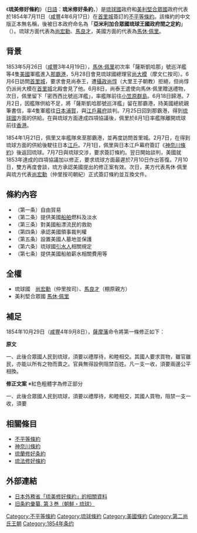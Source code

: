 {{Infobox Treaty
| name =亞米利加合眾國琉球王國政府間之定約
| long_name = 
| image = 
| image_width = 
| caption = 
| type = [[不平等條約|不平等條約]]
| date_drafted = 
| date_signed = 1854年7月11日
| location_signed = 
| date_sealed =  
| date_effective = 
| condition_effective = 
| date_expiration = 1879年4月4日
| signatories = [[尚宏勳|尚宏勳]]、[[馬良才|馬良才]]<br>{{flagicon|US|1851}} [[馬休·佩里|馬休·佩里]] 
| parties = {{flag|琉球國|25px}}<br>{{flag|美利堅合眾國|1851|25px}}
| depositor = 
| languages = [[漢語|漢語]]、[[英語|英語]]
| website = 
| wikisource = zh:琉美修好條約
}}
《'''琉美修好條約'''》（[[日語|日語]]：'''琉米修好条約'''，{{lang-en|Convention between the Lew Chew Islands and the United States of America}}）是[[琉球國|琉球國]]政府和[[美利堅合眾國|美利堅合眾國]]政府代表於1854年7月11日（[[咸豐|咸豐]]4年6月17日）在[[首里城|首里城]]簽訂的[[不平等條約|不平等條約]]。該條約的中文版正本無名稱，後被日本政府命名為「'''亞米利加合眾國琉球王國政府間之定約'''」（{{lang|ja|亜米利加合衆国琉球王国政府トノ定約}}）。琉球方面代表為[[尚宏勳|尚宏勳]]、[[馬良才|馬良才]]，美國方面的代表為[[馬休·佩里|馬休·佩里]]。

== 背景 ==
1853年5月26日（[[咸豐|咸豐]]3年4月19日），[[馬休·佩里|馬休·佩里]]初次率「薩斯凱哈那」號巡洋艦等4隻[[美國|美國]]軍艦進入[[那霸港|那霸港]]，5月28日會見琉球國總理官[[尚大模|尚大模]]（摩文仁按司）。6月6日訪問[[首里城|首里城]]，要求會見尚泰王，遭[[攝政_(琉球)|攝政]][[尚惇|尚惇]]（大里王子朝教）拒絕，但尚惇仍派尚大模在[[首里城|首里城]]北殿會見了他。6月8日，尚泰王遣使向馬休·佩里贈送禮物，次日，佩里留下「密西西比號巡洋艦」，率艦隊前往[[小笠原群島|小笠原群島]]。6月18日歸港。7月2日，因艦隊供給不足，將「薩斯凱哈那號巡洋艦」留在那霸港，持美國總統親筆書信，率4隻軍艦往[[日本|日本]][[浦賀|浦賀]]，與[[江戶幕府|江戶幕府]]談判。7月25日回到那霸港，得到[[琉球國|琉球國]]方面的供給。在與琉球方面達成四項協議後，佩里於8月1日率艦隊離開琉球前往[[香港|香港]]。

1854年1月21日，佩里又率艦隊來至那霸港，並再度訪問首里城。2月7日，在得到琉球方面的供給後駛往日本[[江戶|江戶]]。7月1日，佩里與日本江戶幕府簽訂《[[神奈川條約|神奈川條約]]》後返回琉球。7月7日與琉球交涉，要求簽訂條約。翌日開始談判，美國就1853年達成的四項協議加以修正，要求琉球方面最遲於7月10日作出答復。7月10日，雙方再度會談，琉方承認美國提出的修正案有效。次日，美方代表馬休·佩里與琉方代表[[尚宏勳|尚宏勳]]（仲里按司朝紀）正式簽訂條約並互換文件。

== 條約內容 ==
{{Wikisource|琉美修好條約}}
{{Wikisourcelang|en|Convention between the Lew Chew Islands and the United States of America}}
*（第一条）自由貿易
*（第二条）提供美國[[船舶|船舶]]燃料及淡水
*（第三条）對美國船漂流民的救助
*（第四条）承認美國領事裁判權
*（第五条）設置美國人墓地並保護
*（第六条）琉球國[[引水人|引水人]]相關規定
*（第七条）提供美國船舶薪水相關費用等

==全權==
*琉球國　[[尚宏勳|尚宏勳]]（仲里按司）、[[馬良才|馬良才]]（棚原親方）
*美利堅合眾國 [[馬休·佩里|馬休·佩里]]

== 補足 ==

1854年10月29日（[[咸豐|咸豐]]4年9月8日），[[薩摩藩|薩摩藩]]命令將第一條修正如下：

'''原文'''

一、此後合眾國人民到琉球，須要以禮厚待，和睦相交。其國人要求買物，雖官雖民，亦能以所有之物而賣之。官員無得設例阻禁百姓。凡一支一收，須要兩邊公平相換。

'''修正文案''' ※紅色粗體字為修正部分

一、此後合眾國人民到琉球，須要以禮厚待，和睦相交，其國人{{Color|red|'''欲'''}}買物，'''{{Color|red|則雖市店之品物達官所買貨者名記于品之若賣貨者以其物送官所以價錢與官吏而後品物交易專可司令官吏預聞雖}}'''阻禁'''{{Color|red|私議而己凡}}'''一支一收，須要'''{{Color|red|兩公邊公平相換。}}'''

== 相關條目 ==

*[[不平等條約|不平等條約]]
*[[神奈川條約|神奈川條約]]
*[[琉蘭修好条約|琉蘭修好条約]]
*[[琉法修好條約|琉法修好條約]]

==外部連結==
*[http://www.mofa.go.jp/mofaj/annai/honsho/shiryo/qa/bakumatsu_01.html 日本外務省「琉美修好條約」的相關資料] {{Wayback|url=http://www.mofa.go.jp/mofaj/annai/honsho/shiryo/qa/bakumatsu_01.html |date=20131020091626 }}
*[https://dl.ndl.go.jp/info:ndljp/pid/1449577 旧条約彙纂. 第３巻（朝鮮・琉球）]

[[Category:不平等條約|Category:不平等條約]]
[[Category:琉球條約|Category:琉球條約]]
[[Category:美國條約|Category:美國條約]]
[[Category:第二尚氏王朝|Category:第二尚氏王朝]]
[[Category:1854年条约|Category:1854年条约]]
